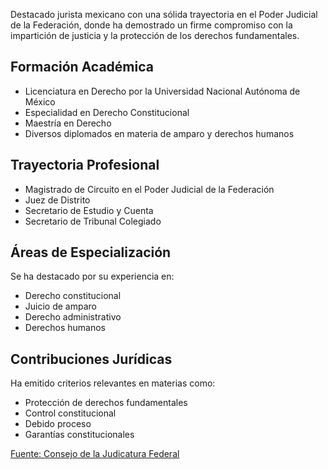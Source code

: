 Destacado jurista mexicano con una sólida trayectoria en el Poder Judicial de la Federación, donde ha demostrado un firme compromiso con la impartición de justicia y la protección de los derechos fundamentales.

## Formación Académica

- Licenciatura en Derecho por la Universidad Nacional Autónoma de México
- Especialidad en Derecho Constitucional
- Maestría en Derecho
- Diversos diplomados en materia de amparo y derechos humanos

## Trayectoria Profesional

- Magistrado de Circuito en el Poder Judicial de la Federación
- Juez de Distrito
- Secretario de Estudio y Cuenta
- Secretario de Tribunal Colegiado

## Áreas de Especialización

Se ha destacado por su experiencia en:

- Derecho constitucional
- Juicio de amparo
- Derecho administrativo
- Derechos humanos

## Contribuciones Jurídicas

Ha emitido criterios relevantes en materias como:

- Protección de derechos fundamentales
- Control constitucional
- Debido proceso
- Garantías constitucionales

[Fuente: Consejo de la Judicatura Federal]

[Fuente: Consejo de la Judicatura Federal]: https://www.cjf.gob.mx

